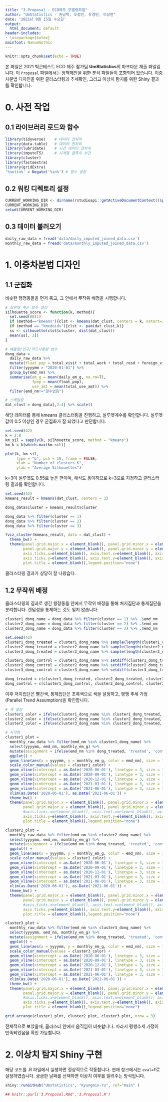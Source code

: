 ```yaml
---
title: "3.Proposal - ECO제주 모델링파일"
author: "UmStatistics - 권남택, 오정민, 유경민, 이상현"
date: '2021년 9월 15일 수요일'
output:
  html_document: default
header-includes:
- \usepackage{kotex}
mainfont: NanumGothic
---
```


```r
knitr::opts_chunk$set(echo = TRUE)
```

본 파일은 2021 빅콘테스트 ECO 제주 참가팀 **UmStatistics**의 마크다운 제출 파일입니다. 이 `Proposal` 파일에서는 정책제안을 위한 분석 파일들이 포함되어 있습니다. 이중차분법 디자인을 위한 클러스터링과 추세확인, 그리고 이상치 탐지를 위한 Shiny 결과를 확인합니다.

# 0. 사전 작업

## 0.1 라이브러리 로드와 함수

```r
library(tidyverse)    # 데이터 전처리
library(data.table)   # 데이터 전처리
library(lubridate)    # 시간 데이터 전처리
library(imputeTS)     # 시계열 결측치 보간
library(cluster)
library(factoextra)
library(gridExtra)
'%notin%' = Negate('%in%') # 함수 설정
```

## 0.2 워킹 디렉토리 설정

```r
CURRENT_WORKING_DIR <- dirname(rstudioapi::getActiveDocumentContext()$path)
CURRENT_WORKING_DIR
setwd(CURRENT_WORKING_DIR)
```

## 0.3 데이터 불러오기

```r
daily_raw_data = fread('data/daily_imputed_joined_data.csv')
monthly_raw_data = fread('data/monthly_imputed_joined_data.csv')
```

# 1. 이중차분법 디자인

## 1.1 군집화

비슷한 행정동들을 먼저 묶고, 그 안에서 무작위 배정을 시행합니다. 

```r
# 실루엣 계산 함수 설정
silhouette_score <- function(k, method){
  set.seed(0811)
  if (method=="kmeans"){clst <- kmeans(dat_clust, centers = k, nstart=25)}
  if (method == "kmedoids"){clst <- pam(dat_clust,k)}
  ss <- silhouette(clst$cluster, dist(dat_clust))
  mean(ss[, 3])
}

# 배출량/인구/카드사용량 변수 
dong_data = 
  daily_raw_data %>%   
  mutate(float_pop = total_visit + total_work + total_resd + foreign_visit + foreign_resd + foreign_work ) %>% 
  filter(yyyymm > "2020-01-01") %>% 
  group_by(emd_nm) %>% 
  summarise(em_g = mean(daily_em_g, na.rm=T),
            fpop = mean(float_pop),
            use_amt = mean(total_use_amt)) %>% 
  filter(emd_nm!="알수없음")

# 스케일링
dat_clust = dong_data[,2:4] %>% scale()  
```

해당 데이터를 통해 kmeans 클러스터링을 진행하고, 실루엣계수를 확인합니다. 실루엣 값이 0.5 이상인 경우 군집화가 잘 되었다고 판단합니다.

```r
set.seed(42)
k = 2:8
km_sil = sapply(k, silhouette_score, method = "kmeans")
km_k = k[which.max(km_sil)]

plot(k, km_sil,
     type = "b", pch = 19, frame = FALSE, 
     xlab = "Number of clusters K",
     ylab = "Average Silhouettes")
```

k=3이 실루엣도 0.55로 높은 편이며, 해석도 용이하므로 k=3으로 지정하고 클러스터링 결과를 확인합니다.

```r
set.seed(42)
kmeans_result = kmeans(dat_clust, centers = 3)

dong_data$cluster = kmeans_result$cluster

dong_data %>% filter(cluster == 1) 
dong_data %>% filter(cluster == 2)
dong_data %>% filter(cluster == 3)

fviz_cluster(kmeans_result, data = dat_clust) + 
  theme_bw() +
  theme(panel.grid.major.x = element_blank(), panel.grid.minor.x = element_blank(), 
        panel.grid.major.y = element_blank(), panel.grid.minor.y = element_blank(), 
        axis.ticks.x=element_blank(), axis.text.x=element_blank(), axis.title.x=element_blank(),
        axis.ticks.y=element_blank(), axis.text.y=element_blank(), axis.title.y=element_blank(),
        plot.title = element_blank(),legend.position="none")
```

클러스터링 결과가 상당히 잘 나왔습다.

## 1.2 무작위 배정

클러스터링의 결과로 생긴 행정동들 안에서 무작위 배정을 통해 처지집단과 통제집단을 분리합니다. 랜덤성을 통제하는 것도 잊지 않습니다.

```r
cluster1_dong_name = dong_data %>% filter(cluster == 1) %>% .$emd_nm  
cluster2_dong_name = dong_data %>% filter(cluster == 2) %>% .$emd_nm  
cluster3_dong_name = dong_data %>% filter(cluster == 3) %>% .$emd_nm  

set.seed(42)
cluster1_dong_treated = cluster1_dong_name %>% sample(length(cluster1_dong_name)/2) %>% sort()
cluster2_dong_treated = cluster2_dong_name %>% sample(length(cluster2_dong_name)/2) %>% sort()
cluster3_dong_treated = cluster3_dong_name %>% sample(length(cluster3_dong_name)/2) %>% sort()

cluster1_dong_control = cluster1_dong_name %>% setdiff(cluster1_dong_treated)
cluster2_dong_control = cluster2_dong_name %>% setdiff(cluster2_dong_treated)
cluster3_dong_control = cluster3_dong_name %>% setdiff(cluster3_dong_treated)

dong_treated = c(cluster1_dong_treated, cluster2_dong_treated, cluster3_dong_treated)
dong_control = c(cluster1_dong_control, cluster2_dong_control, cluster3_dong_control)
```

이후 처치집단은 빨간색, 통제집단은 초록색으로 색을 설정하고, 평행 추세 가정(Parallel Trend Assumption)을 확인합니다.

```r
# 색 설정
cluster1_color = ifelse(cluster1_dong_name %in% cluster1_dong_treated, '#F8766D', '#00BA38')
cluster2_color = ifelse(cluster2_dong_name %in% cluster2_dong_treated, '#F8766D', '#00BA38')
cluster3_color = ifelse(cluster3_dong_name %in% cluster3_dong_treated, '#F8766D', '#00BA38')

# 시각화
cluster1_plot = 
  monthly_raw_data %>% filter(emd_nm %in% cluster1_dong_name) %>% 
  select(yyyymm, emd_nm, monthly_em_g) %>% 
  mutate(assignment = ifelse(emd_nm %in% dong_treated, 'treated', 'control')) %>% 
  ggplot() + 
  geom_line(aes(x = yyyymm, y = monthly_em_g, color = emd_nm), size = 1) + 
  scale_color_manual(values = cluster1_color) +
  geom_vline(xintercept = as.Date('2020-06-01'), linetype = 3, size = 1, color = 'gray30') + 
  geom_vline(xintercept = as.Date('2020-09-01'), linetype = 3, size = 1, color = 'gray30') + 
  geom_vline(xintercept = as.Date('2020-12-01'), linetype = 3, size = 1, color = 'gray30') + 
  geom_vline(xintercept = as.Date('2021-03-01'), linetype = 3, size = 1, color = 'gray30') + 
  geom_vline(xintercept = as.Date('2021-06-01'), linetype = 3, size = 1, color = 'gray30') + 
  xlim(as.Date('2020-06-01'), as.Date('2021-06-01')) + 
  theme_bw() +
  theme(panel.grid.major.x = element_blank(), panel.grid.minor.x = element_blank(), 
        panel.grid.major.y = element_blank(), panel.grid.minor.y = element_blank(), 
        #axis.ticks.x=element_blank(), axis.text.x=element_blank(), axis.title.x=element_blank(),
        axis.ticks.y=element_blank(), axis.text.y=element_blank(), axis.title.y=element_blank(),
        plot.title = element_blank(),legend.position="none")

cluster2_plot = 
  monthly_raw_data %>% filter(emd_nm %in% cluster2_dong_name) %>% 
  select(yyyymm, emd_nm, monthly_em_g) %>% 
  mutate(assignment = ifelse(emd_nm %in% dong_treated, 'treated', 'control')) %>% 
  ggplot() + 
  geom_line(aes(x = yyyymm, y = monthly_em_g, color = emd_nm), size = 1) + 
  scale_color_manual(values = cluster2_color) +
  geom_vline(xintercept = as.Date('2020-06-01'), linetype = 3, size = 1, color = 'gray30') + 
  geom_vline(xintercept = as.Date('2020-09-01'), linetype = 3, size = 1, color = 'gray30') + 
  geom_vline(xintercept = as.Date('2020-12-01'), linetype = 3, size = 1, color = 'gray30') + 
  geom_vline(xintercept = as.Date('2021-03-01'), linetype = 3, size = 1, color = 'gray30') + 
  geom_vline(xintercept = as.Date('2021-06-01'), linetype = 3, size = 1, color = 'gray30') + 
  xlim(as.Date('2020-06-01'), as.Date('2021-06-01')) + 
  theme_bw() +
  theme(panel.grid.major.x = element_blank(), panel.grid.minor.x = element_blank(), 
        panel.grid.major.y = element_blank(), panel.grid.minor.y = element_blank(), 
        #axis.ticks.x=element_blank(), axis.text.x=element_blank(), axis.title.x=element_blank(),
        axis.ticks.y=element_blank(), axis.text.y=element_blank(), axis.title.y=element_blank(),
        plot.title = element_blank(),legend.position="none")

cluster3_plot = 
  monthly_raw_data %>% filter(emd_nm %in% cluster3_dong_name) %>% 
  select(yyyymm, emd_nm, monthly_em_g) %>% 
  mutate(assignment = ifelse(emd_nm %in% dong_treated, 'treated', 'control')) %>% 
  ggplot() + 
  geom_line(aes(x = yyyymm, y = monthly_em_g, color = emd_nm), size = 1) + 
  scale_color_manual(values = cluster3_color) +
  geom_vline(xintercept = as.Date('2020-06-01'), linetype = 3, size = 1, color = 'gray30') + 
  geom_vline(xintercept = as.Date('2020-09-01'), linetype = 3, size = 1, color = 'gray30') + 
  geom_vline(xintercept = as.Date('2020-12-01'), linetype = 3, size = 1, color = 'gray30') + 
  geom_vline(xintercept = as.Date('2021-03-01'), linetype = 3, size = 1, color = 'gray30') + 
  geom_vline(xintercept = as.Date('2021-06-01'), linetype = 3, size = 1, color = 'gray30') + 
  xlim(as.Date('2020-06-01'), as.Date('2021-06-01')) + 
  theme_bw() +
  theme(panel.grid.major.x = element_blank(), panel.grid.minor.x = element_blank(), 
        panel.grid.major.y = element_blank(), panel.grid.minor.y = element_blank(), 
        #axis.ticks.x=element_blank(), axis.text.x=element_blank(), axis.title.x=element_blank(),
        axis.ticks.y=element_blank(), axis.text.y=element_blank(), axis.title.y=element_blank(),
        plot.title = element_blank(),legend.position="none")

grid.arrange(cluster1_plot, cluster2_plot, cluster3_plot, nrow = 3)
```

전체적으로 보았을때, 클러스터 안에서 움직임이 비슷합니다. 따라서 평행추세 가정이 만족되었음을 확인 가능합니다.

# 2. 이상치 탐지 Shiny 구현

해당 코드를 .R 파일에서 실행하면 정상적으로 작동합니다. 현재 청크에서는 `eval=F`로 설정하였습니다. 궁금한 날짜를 선택하면 이상치 여부를 알려주는 방식입니다.

```r
shiny::runGitHub("Umstatistics", "Kyungmin-Yu", ref="main" )
```




```r
## knitr::purl('3.Proposal.Rmd','3.Proposal.R')
```
